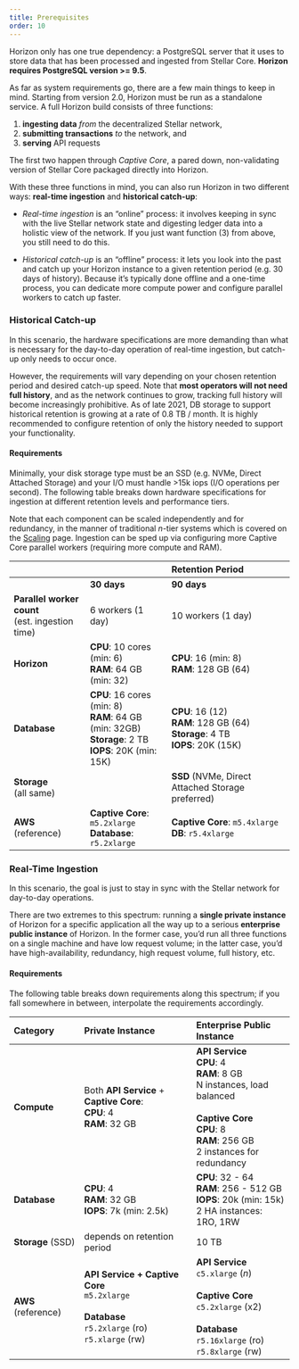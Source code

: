 ```yaml
---
title: Prerequisites
order: 10
---
```


Horizon only has one true dependency: a PostgreSQL server that it uses to store data that has been processed and ingested from Stellar Core. **Horizon requires PostgreSQL version >= 9.5**.

As far as system requirements go, there are a few main things to keep in mind. Starting from version 2.0, Horizon must be run as a standalone service. A full Horizon build consists of three functions:

  1. **ingesting data** *from* the decentralized Stellar network,
  3. **submitting transactions** *to* the network, and
  2. **serving** API requests

The first two happen through *Captive Core*, a pared down, non-validating version of Stellar Core packaged directly into Horizon.

With these three functions in mind, you can also run Horizon in two different ways: **real-time ingestion** and **historical catch-up**:

  - _Real-time ingestion_ is an “online” process: it involves keeping in sync with the live Stellar network state and digesting ledger data into a holistic view of the network. If you just want function (3) from above, you still need to do this.

  - _Historical catch-up_ is an “offline” process: it lets you look into the past and catch up your Horizon instance to a given retention period (e.g. 30 days of history). Because it’s typically done offline and a one-time process, you can dedicate more compute power and configure parallel workers to catch up faster.

### Historical Catch-up

In this scenario, the hardware specifications are more demanding than what is necessary for the day-to-day operation of real-time ingestion, but catch-up only needs to occur once.

However, the requirements will vary depending on your chosen retention period and desired catch-up speed. Note that **most operators will not need full history**, and as the network continues to grow, tracking full history will become increasingly prohibitive. As of late 2021, DB storage to support historical retention is growing at a rate of 0.8 TB / month. It is highly recommended to configure retention of only the history needed to support your functionality.

#### Requirements
Minimally, your disk storage type must be an SSD (e.g. NVMe, Direct Attached Storage) and your I/O must handle >15k iops (I/O operations per second). The following table breaks down hardware specifications for ingestion at different retention levels and performance tiers.

Note that each component can be scaled independently and for redundancy, in the manner of traditional *n*-tier systems which is covered on the [Scaling](./scaling.mdx) page. Ingestion can be sped up via configuring more Captive Core parallel workers (requiring more compute and RAM).


|   |   | Retention Period |
|:--|:--|:-----------------|
| | **30 days** | **90 days** | **Full History** |
| **Parallel worker count**<br/>(est. ingestion time) | 6 workers (1 day) | 10 workers (1 day) | 20+ workers (2 days) |
| **Horizon** | **CPU**: 10 cores (min: 6) <br/>**RAM**: 64 GB (min: 32)<br/> | **CPU**: 16 (min: 8)<br/> **RAM**: 128 GB (64)<br/> | **CPU**: 16 (10)<br/> **RAM**: 512 GB (256) |
| **Database** | **CPU**: 16 cores (min: 8)<br/>**RAM**: 64 GB (min: 32GB)<br/>**Storage**: 2 TB<br/>**IOPS**: 20K (min: 15K) | **CPU**: 16 (12)<br/>**RAM**: 128 GB (64)<br/>**Storage**: 4 TB<br/>**IOPS**: 20K (15K) | **CPU**: 64 (32)<br/>**RAM**: 512 GB (256)<br/>**Storage**: 10 TB<br/>**IOPS**: 20k (15k) |
| **Storage**<br/>(all same) | | **SSD** (NVMe, Direct Attached Storage preferred) | |
| **AWS**<br/>(reference) | **Captive Core**: `m5.2xlarge`<br/>**Database**: `r5.2xlarge` | **Captive Core**: `m5.4xlarge`<br/>**DB**: `r5.4xlarge`  | **Captive Core**: `c5.2xlarge` (x2)<br/>**DB**: `r5.16xlarge` (ro)<br/>`r5.8xlarge` (rw) |



### Real-Time Ingestion

In this scenario, the goal is just to stay in sync with the Stellar network for day-to-day operations.

There are two extremes to this spectrum: running a **single private instance** of Horizon for a specific application all the way up to a serious **enterprise public instance** of Horizon. In the former case, you’d run all three functions on a single machine and have low request volume; in the latter case, you’d have high-availability, redundancy, high request volume, full history, etc.

#### Requirements
The following table breaks down requirements along this spectrum; if you fall somewhere in between, interpolate the requirements accordingly.

| Category | Private Instance | Enterprise Public Instance |
|:---------|:-----------------|:---------------------------|
| **Compute** | Both **API Service** + **Captive Core**:<br/>**CPU**: 4<br/>**RAM**: 32 GB | **API Service**<br/>**CPU**: 4<br/>**RAM**: 8 GB<br/>N instances, load balanced <br/><br/> **Captive Core**<br/>**CPU**: 8<br/>**RAM**: 256 GB<br/>2 instances for redundancy |
| **Database** | **CPU**: 4<br/> **RAM**: 32 GB<br/> **IOPS**: 7k (min: 2.5k)     | **CPU**: 32 - 64<br/> **RAM**: 256 - 512 GB<br/> **IOPS**: 20k (min: 15k)<br/> 2 HA instances: 1RO, 1RW |
| **Storage** (SSD) | depends on retention period | 10 TB |
| **AWS** (reference) | **API Service + Captive Core**<br/>`m5.2xlarge`<br/><br/>**Database**<br/>`r5.2xlarge` (ro)<br/>`r5.xlarge` (rw) | **API Service**<br/>`c5.xlarge` (*n*) <br/><br/>**Captive Core**<br/>`c5.2xlarge` (x2)<br/><br/>**Database** `r5.16xlarge` (ro)<br/>`r5.8xlarge` (rw) |
